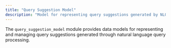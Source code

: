 ```yaml
---
title: "Query Suggestion Model"
description: "Model for representing query suggestions generated by NLQ processing"
---
```


The `query_suggestion_model` module provides data models for representing and managing query suggestions generated through natural language query processing.